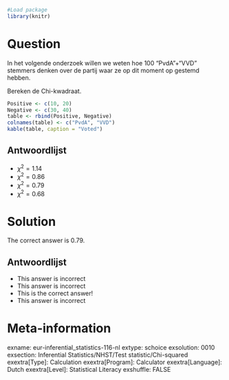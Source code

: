 ```r
#Load package
library(knitr)
```

Question
========
In het volgende onderzoek willen we weten hoe 100 "PvdA"+"VVD" stemmers denken over de partij waar ze op dit moment op gestemd hebben.

Bereken de Chi-kwadraat.

```r
Positive <- c(10, 20)
Negative <- c(30, 40)
table <- rbind(Positive, Negative)
colnames(table) <- c("PvdA", "VVD")
kable(table, caption = "Voted")
```

Antwoordlijst
----------
* $\chi^2 = 1.14$
* $\chi^2 = 0.86$
* $\chi^2 = 0.79$
* $\chi^2 = 0.68$


Solution
========
The correct answer is 0.79.

Antwoordlijst
----------
* This answer is incorrect
* This answer is incorrect
* This is the correct answer!
* This answer is incorrect

Meta-information
================
exname: eur-inferential_statistics-116-nl
extype: schoice
exsolution: 0010
exsection: Inferential Statistics/NHST/Test statistic/Chi-squared
exextra[Type]: Calculation
exextra[Program]: Calculator
exextra[Language]: Dutch
exextra[Level]: Statistical Literacy
exshuffle: FALSE
